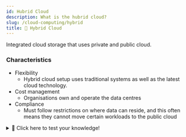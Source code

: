 ```yaml
---
id: Hubrid Cloud
description: What is the hubrid cloud?
slug: /cloud-computing/hybrid
title: 🔌 Hybrid Cloud
---
```



Integrated cloud storage that uses private and public cloud.

### Characteristics
- Flexibility
    - Hybrid cloud setup uses traditional systems as well as the latest cloud technology.
- Cost management
    - Organisations own and operate the data centres
- Compliance
    - Must follow restrictions on where data can reside, and this often means they cannot move certain workloads to the public cloud


<details>
  <summary>🧠 Click here to test your knowledge! </summary>

<iframe src="https://quizlet.com/679720980/match/embed?i=3loczc&x=1jj1" height="500" width="100%"></iframe>

</details>
